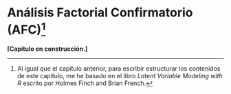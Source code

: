 # Análisis Factorial Confirmatorio (AFC)^[ Al igual que el capítulo anterior, para escribir estructurar los contenidos de este capítulo, me he basado en el libro *Latent Variable Modeling with R* escrito por Holmes Finch and Brian French.]

**[Capítulo en construcción.]**